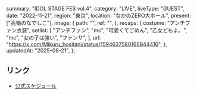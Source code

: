   summary: "IDOL STAGE FES vol.4",
  category: "LIVE",
  liveType: "GUEST",
  date: "2022-11-21",
  region: "東京",
  location: "なかのZERO大ホール",
  present: ["高嶺のなでしこ"],
  image: {
    path: "",
    ref: "",
  },
  recaps: {
    costume: "アンチファン衣装",
    setlist: [
      "アンチファン",
      "mc",
      "可愛くてごめん",
      "乙女どもよ。",
      "mc",
      "女の子は強い",
      "ファンサ",
    ],
    url: "https://x.com/Mikuru_hositani/status/1594637580166844416",
  },
  updatedAt: "2025-06-21",
};

## リンク

- [公式スケジュール](https://takanenonadeshiko.jp/?p=558)
